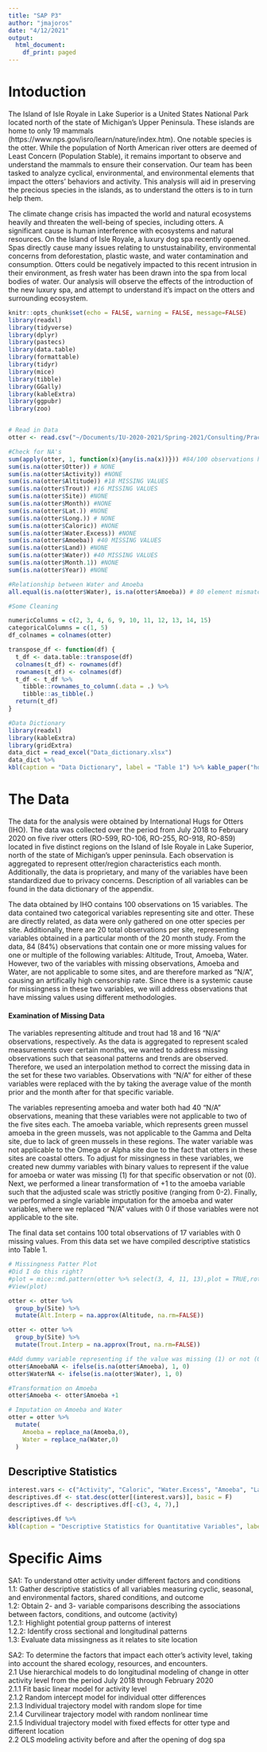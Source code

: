 ```yaml
---
title: "SAP P3"
author: "jmajoros"
date: "4/12/2021"
output:
  html_document:
    df_print: paged
---
```


# Intoduction

The Island of Isle Royale in Lake Superior is a United States National Park located north of the state of Michigan's Upper Peninsula. These islands are home to only 19 mammals (https://www.nps.gov/isro/learn/nature/index.htm). One notable species is the otter. While the population of North American river otters are deemed of Least Concern (Population Stable), it remains important to observe and understand the mammals to ensure their conservation. Our team has been tasked to analyze cyclical, environmental, and environmental elements that impact the otters' behaviors and activity. This analysis will aid in preserving the precious species in the islands, as to understand the otters is to in turn help them. 

The climate change crisis has impacted the world and natural ecosystems heavily and threaten the well-being of species, including otters. A significant cause is human interference with ecosystems and natural resources. On the Island of Isle Royale, a luxury dog spa recently opened. Spas directly cause many issues relating to unstustainability, environmental concerns from deforestation, plastic waste, and water contamination and consumption. Otters could be negatively impacted to this recent intrusion in their environment, as fresh water has been drawn into the spa from local bodies of water. Our analysis will observe the effects of the introduction of the new luxury spa, and attempt to understand it's impact on the otters and surrounding ecosystem. 


```r
knitr::opts_chunk$set(echo = FALSE, warning = FALSE, message=FALSE)
library(readxl)
library(tidyverse)
library(dplyr)
library(pastecs)
library(data.table)
library(formattable)
library(tidyr)
library(mice)
library(tibble)
library(GGally)
library(kableExtra)
library(ggpubr)
library(zoo)


# Read in Data
otter <- read.csv("~/Documents/IU-2020-2021/Spring-2021/Consulting/Practicum3/otter2.csv")

#Check for NA's
sum(apply(otter, 1, function(x){any(is.na(x))})) #84/100 observations have at least one missing value
sum(is.na(otter$Otter)) # NONE
sum(is.na(otter$Activity)) #NONE
sum(is.na(otter$Altitude)) #18 MISSING VALUES
sum(is.na(otter$Trout)) #16 MISSING VALUES
sum(is.na(otter$Site)) #NONE
sum(is.na(otter$Month)) #NONE
sum(is.na(otter$Lat.)) #NONE
sum(is.na(otter$Long.)) # NONE
sum(is.na(otter$Caloric)) #NONE
sum(is.na(otter$Water.Excess)) #NONE
sum(is.na(otter$Amoeba)) #40 MISSING VALUES
sum(is.na(otter$Land)) #NONE
sum(is.na(otter$Water)) #40 MISSING VALUES
sum(is.na(otter$Month.1)) #NONE
sum(is.na(otter$Year)) #NONE

#Relationship between Water and Amoeba
all.equal(is.na(otter$Water), is.na(otter$Amoeba)) # 80 element mismatches?

#Some Cleaning

numericColumns = c(2, 3, 4, 6, 9, 10, 11, 12, 13, 14, 15)
categoricalColumns = c(1, 5)
df_colnames = colnames(otter)

transpose_df <- function(df) {
  t_df <- data.table::transpose(df)
  colnames(t_df) <- rownames(df)
  rownames(t_df) <- colnames(df)
  t_df <- t_df %>%
    tibble::rownames_to_column(.data = .) %>%
    tibble::as_tibble(.)
  return(t_df)
}
```


```r
#Data Dictionary
library(readxl)
library(kableExtra)
library(gridExtra)
data_dict = read_excel("Data_dictionary.xlsx")
data_dict %>%
kbl(caption = "Data Dictionary", label = "Table 1") %>% kable_paper("hover", full_width = F) %>% kable_styling(full_width = TRUE)

```

# The Data

The data for the analysis were obtained by International Hugs for Otters (IHO).  The data was collected over the period from July 2018 to February 2020 on five  river  otters  (RO-599,  RO-106, RO-255, RO-918, RO-859) located in five distinct regions on the Island of Isle Royale in Lake Superior, north of the state of Michigan’s upper peninsula.  Each observation is aggregated to represent otter/region  characteristics  each  month. Additionally, the data is proprietary, and many of the variables have been standardized due to privacy concerns.  Description of all variables can be found in the data dictionary of the appendix.

The data obtained by IHO contains 100 observations on 15 variables. The data contained two categorical variables representing site and otter. These are directly related, as data were only gathered on one otter species per site.  Additionally, there are 20 total observations per site, representing variables obtained in a particular month of the 20 month study. From the data, 84 (84%) observations that contain one or more missing values for one or multiple of the following variables:  Altitude, Trout, Amoeba, Water.  However, two of the variables with missing observations, Amoeba and Water, are not applicable to some sites, and are therefore marked as "N/A", causing an artifically high censorship rate.  Since there is a systemic cause for missingness in these two variables, we will address observations that have missing values using different methodologies.

#### Examination of Missing Data

The variables representing altitude and trout had 18 and 16 "N/A" observations, respectively. As the data is aggregated to represent scaled measurements over certain months, we wanted to address missing observations such that seasonal patterns and trends are observed. Therefore, we used an interpolation method to correct the missing data in the set for these two variables. Observations with "N/A" for either of these variables were replaced with the by taking the average value of the month prior and the month after for that specific variable. 

The variables representing amoeba and water both had 40 "N/A" observations, meaning that these variables were not applicable to two of the five sites each.  The amoeba variable, which represents green mussel amoeba in the green mussels, was not applicable to the Gamma and Delta site, due to lack of green mussels in these regions.  The water variable was not applicable to the Omega or Alpha site due to the fact that otters in these sites are coastal otters. To adjust for missingness in these variables, we created new dummy variables with binary values to represent if the value for amoeba or water was missing (1) for that specific observation or not (0).  Next, we performed a linear transformation of +1 to the amoeba variable such that the adjusted scale was strictly positive (ranging from 0-2).  Finally, we performed a single variable imputation for the amoeba and water variables, where we replaced "N/A" values with 0 if those variables were not applicable to the site.

The final data set contains 100 total observations of 17 variables with 0 missing values. From  this  data  set  we have compiled descriptive statistics into Table 1.


```r
# Missingness Patter Plot
#Did I do this right?
#plot = mice::md.pattern(otter %>% select(3, 4, 11, 13),plot = TRUE,rotate.names = TRUE)
#View(plot)
```


```r
otter <- otter %>%
  group_by(Site) %>%
  mutate(Alt.Interp = na.approx(Altitude, na.rm=FALSE))   

otter <- otter %>%
  group_by(Site) %>%
  mutate(Trout.Interp = na.approx(Trout, na.rm=FALSE)) 
```



```r
#Add dummy variable representing if the value was missing (1) or not (0)
otter$AmoebaNA <- ifelse(is.na(otter$Amoeba), 1, 0)
otter$WaterNA <- ifelse(is.na(otter$Water), 1, 0)

#Transformation on Amoeba
otter$Amoeba <- otter$Amoeba +1

# Imputation on Amoeba and Water
otter = otter %>%
  mutate(
    Amoeba = replace_na(Amoeba,0),
    Water = replace_na(Water,0)
  )
```

## Descriptive Statistics

```r
interest.vars <- c("Activity", "Caloric", "Water.Excess", "Amoeba", "Land", "Water")
descriptives.df <- stat.desc(otter[(interest.vars)], basic = F)
descriptives.df <- descriptives.df[-c(3, 4, 7),]

descriptives.df %>%
kbl(caption = "Descriptive Statistics for Quantitative Variables", label = "Table 2") %>% kable_paper("hover", full_width = F)
```

\newpage

# Specific Aims

SA1: To understand otter activity under different factors and conditions \
1.1: Gather descriptive statistics of all variables measuring cyclic, seasonal, and environmental factors, shared conditions, and outcome \
1.2: Obtain 2- and 3- variable comparisons describing the associations between factors, conditions, and outcome (activity) \
  1.2.1: Highlight potential group patterns of interest \
  1.2.2: Identify cross sectional and longitudinal patterns \
1.3: Evaluate data missingness as it relates to site location \


SA2: To determine the factors that impact each otter’s activity level, taking into account the shared ecology, resources, and encounters. \
2.1 Use hierarchical models to do longitudinal modeling of change in otter activity level from the period July 2018 through February 2020 \
    2.1.1 Fit basic linear model for activity level \
    2.1.2 Random intercept model for individual otter differences \
    2.1.3 Individual trajectory model with random slope for time \
    2.1.4 Curvilinear trajectory model with random nonlinear time \
    2.1.5 Individual trajectory model with fixed effects for otter type and different location \
2.2 OLS modeling activity before and after the opening of dog spa \